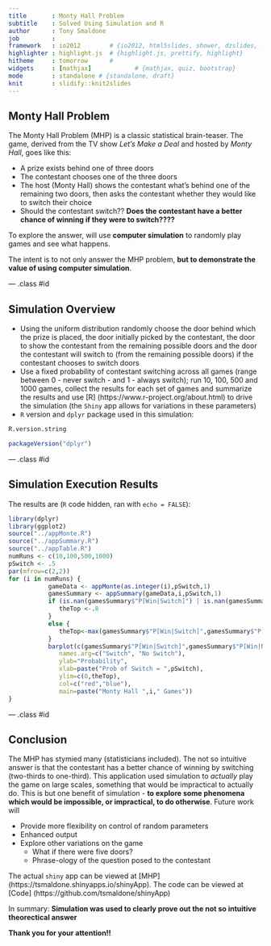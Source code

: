 ```yaml
---
title       : Monty Hall Problem
subtitle    : Solved Using Simulation and R
author      : Tony Smaldone
job         : 
framework   : io2012        # {io2012, html5slides, shower, dzslides, ...}
highlighter : highlight.js  # {highlight.js, prettify, highlight}
hitheme     : tomorrow      # 
widgets     : [mathjax]            # {mathjax, quiz, bootstrap}
mode        : standalone # {standalone, draft}
knit        : slidify::knit2slides
---
```


## Monty Hall Problem 

The Monty Hall Problem (MHP) is a classic statistical brain-teaser. The game, derived from the TV show *Let's
Make a Deal* and hosted by *Monty Hall*, goes like this:

* A prize exists behind one of three doors
* The contestant chooses one of the three doors
* The host (Monty Hall) shows the contestant what's behind one of the remaining two doors, then asks
the contestant whether they would like to switch their choice  
* Should the contestant switch?? **Does the contestant have a better chance of winning if they were to switch????**

To explore the answer, will use **computer simulation** to randomly play games and see what happens.

The intent is to not only answer the MHP problem, **but to demonstrate the value of using computer simulation**.

--- .class #id 

## Simulation Overview

* Using the uniform distribution randomly choose the door behind which the prize is placed, the door initially picked by the contestant, the door to show the contestant from the remaining possible doors and the door the contestant will switch to (from the remaining possible doors) if the contestant chooses to switch doors
* Use a fixed probability of contestant switching across all games (range between 0 - never switch - and 1 - always switch); run 10, 100, 500 and 1000 games, collect the results for each set of games and summarize the results and use [R] (https://www.r-project.org/about.html) to drive the simulation (the `Shiny` app allows for variations in these parameters)
* `R` version and `dplyr` package used in this simulation:

```r
R.version.string
```

```r
packageVersion("dplyr")
```


--- .class #id

## Simulation Execution Results

The results are (`R` code hidden, ran with `echo = FALSE`):

```r
library(dplyr)
library(ggplot2)
source("../appMonte.R")
source("../appSummary.R")
source("../appTable.R")
numRuns <- c(10,100,500,1000)
pSwitch <- .5
par(mfrow=c(2,2))
for (i in numRuns) {
           gameData <- appMonte(as.integer(i),pSwitch,1)
           gamesSummary <- appSummary(gameData,i,pSwitch,1)
           if (is.nan(gamesSummary$"P[Win|Switch]") | is.nan(gamesSummary$"P[Win|No Switch]")) {
              theTop <-.8
           }
           else {
              theTop<-max(gamesSummary$"P[Win|Switch]",gamesSummary$"P[Win|No Switch]") + .2
           }
           barplot(c(gamesSummary$"P[Win|Switch]",gamesSummary$"P[Win|No Switch]"),
              names.arg=c("Switch", "No Switch"),
              ylab="Probability",
              xlab=paste("Prob of Switch = ",pSwitch),
              ylim=c(0,theTop),
              col=c("red","blue"),
              main=paste("Monty Hall ",i," Games"))
}
```

--- .class #id

## Conclusion

The MHP has stymied many (statisticians included). The not so intuitive answer is that the contestant has a better chance of winning by switching (two-thirds to one-third). This application used simulation to *actually* play the game on large scales, something that would be impractical to actually do. This is but one benefit of simulation - **to explore some phenomena which would be impossible, or impractical, to do otherwise**. Future work will 

* Provide more flexibility on control of random parameters
* Enhanced output
* Explore other variations on the game 
  * What if there were five doors? 
  * Phrase-ology of the question posed to the contestant

The actual `shiny` app can be viewed at [MHP] (https://tsmaldone.shinyapps.io/shinyApp). The code can be viewed at [Code] (https://github.com/tsmaldone/shinyApp)

In summary: **Simulation was used to clearly prove out the not so intuitive theorectical answer**

**Thank you for your attention!!**

